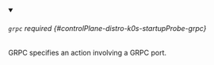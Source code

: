 


<details className="config-field" data-expandable="true" open>
<summary>

###### `grpc` <span className="config-field-required" data-required="false">required</span> <span className="config-field-type"></span> <span className="config-field-default"></span> <span className="config-field-enum"></span> {#controlPlane-distro-k0s-startupProbe-grpc}

GRPC specifies an action involving a GRPC port.

</summary>

<PartialGrpcreference />


</details>
